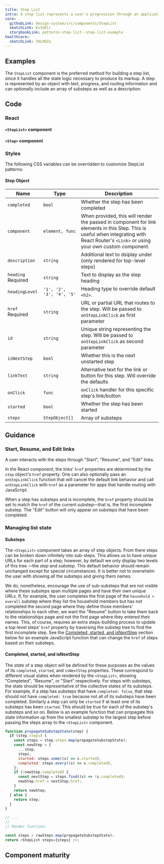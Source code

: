 ```yaml
---
title: Step List
intro: A step list represents a user's progression through an application or multi-page form. It serves as a table of contents and a way to quickly see where they are and what they should be working on next.
core:
  githubLink: design-system/src/components/StepList
  sketchLink: Kv3oKlr
  storybookLink: patterns-step-list--step-list-example
healthcare:
  sketchLink: 3OL0DZa
---
```



## Examples

The `StepList` component is the preferred method for building a step list, since it handles all the state logic necessary to produce its markup. A step is represented by an object with text, progress, and routing information and can optionally include an array of substeps as well as a description.

<StorybookExample
  componentName="step-list"
  storyId="patterns-step-list--step-list-example"
/>

## Code

### React

#### `<StepList>` component

<PropTable componentName="StepList" />

#### `<Step>` component

### Styles

The following CSS variables can be overridden to customize StepList patterns:

<ComponentThemeOptions
  componentname="steplist"
/>

#### Step Object

| Name                              | Type                      | Description                                                                                                                                                                              |
| --------------------------------- | ------------------------- | ---------------------------------------------------------------------------------------------------------------------------------------------------------------------------------------- |
| `completed`                       | `bool`                    | Whether the step has been completed                                                                                                                                                      |
| `component`                       | `element, func`           | When provided, this will render the passed in component for link elements in this Step. This is useful when integrating with React Router's `<Link>` or using your own custom component. |
| `description`                     | `string`                  | Additional text to dsiplay under (only rendered for top-level steps)                                                                                                                     |
| `heading` <Badge>Required</Badge> | `string`                  | Text to display as the step heading                                                                                                                                                      |
| `headingLevel`                    | `'1', '2', '3', '4', '5'` | Heading type to override default `<h2>`.                                                                                                                                                 |
| `href` <Badge>Required</Badge>    | `string`                  | URL or partial URL that routes to the step. Will be passed to `onStepLinkClick` as first parameter                                                                                       |
| `id`                              | `string`                  | Unique string representing the step. WIll be passed to `onStepLinkClick` as second parameter                                                                                             |
| `isNextStep`                      | `bool`                    | Whether this is the next unstarted step                                                                                                                                                  |
| `linkText`                        | `string`                  | Alternative text for the link or button for this step. Will override the defaults                                                                                                        |
| `onClick`                         | `func`                    | `onClick` handler for this specific step's link/button                                                                                                                                   |
| `started`                         | `bool`                    | Whether the step has been started                                                                                                                                                        |
| `steps`                           | `StepObject[]`            | Array of substeps                                                                                                                                                                        |

## Guidance

### Start, Resume, and Edit links

A user interacts with the steps through "Start", "Resume", and "Edit"
links.

In the React component, the links' `href` properties are determined by the
`step` object's `href` property. One can also optionally pass an
`onStepLinkClick` function that will cancel the default link behavior and call
`onStepLinkClick` with `href` as a parameter for apps that handle routing with
JavaScript.

When a step has substeps and is incomplete, the `href` property should be set to
match the `href` of the current substep—that is, the first incomplete substep.
The "Edit" button will only appear on substeps that have been completed.

### Managing list state

#### Substeps

The `<StepList>` component takes an array of step objects. From there steps can
be broken down infinitely into sub-steps. This allows us to have unique URLs for
each part of a step; however, by default we only display two levels of this tree
—the _step_ and _substep_. This default behavior should remain unchanged except
for special circumstances. It is better not to overwhelm the user with showing
all the substeps and giving them names.

We do, nonetheless, encourage the use of sub-substeps that are not visible where
these substeps span multiple pages and have their own unique URLs. If, for
example, the user completes the first page of the `household > overall` substep
where they list the household members but has not completed the second page
where they define those members' relationships to each other, we want the
"Resume" button to take them back to the relationships page and not the first
page where they entered their names. This, of course, requires an extra
steps-building process to update a top-level steps' `href` property by
traversing the substep tree to find the first incomplete step. See the
[Completed, started, and isNextStep](#completed-started-and-isnextstep) section
below for an example JavaScript function that can change the `href` of steps
based on their substeps.

#### Completed, started, and isNextStep

The _state_ of a step object will be defined for these purposes as the values
of its `completed`, `started`, and `isNextStep` properties. These correspond to
different visual states when rendered by the `<StepList>`, showing "Completed",
"Resume", or "Start" respectively. For steps with substeps, the state should be
representative of the collective states of its substeps. For example, if a step
has substeps that have `completed: false`, that step should not have
`completed: true` because not all of its substeps have been completed. Similarly
a step can only be `started` if at least one of its substeps has been `started`.
This should be true for each of the substep's substeps and so on. Below is an
example function that can propagate this state information up from the smallest
substep to the largest step before passing the steps array to the `<StepList>`
component.

```js
function propagateSubstepState(step) {
  if (step.steps) {
    const steps = step.steps.map(propagateSubstepState);
    const newStep = {
      ...step,
      steps,
      started: steps.some((s) => s.started),
      completed: steps.every((s) => s.completed),
    };
    if (!newStep.completed) {
      const nextStep = steps.find((s) => !s.completed);
      newStep.href = nextStep.href;
    }
    return newStep;
  } else {
    return step;
  }
}

// ...
//
// Render function:

const steps = rawSteps.map(propagateSubstepState);
return <StepList steps={steps} />;
```

## Component maturity

<MaturityChecklist
  a11yStandards={false}
  color={true}
  forcedColors={true}
  screenReaders={true}
  keyboardNavigable={false}
  storybook={true}
  responsive={true}
  spanish={false}
  completeUiKit={false}
  responsiveUiKit={false}
  tokensInCode={true}
  tokensInSketch={true}
/>
